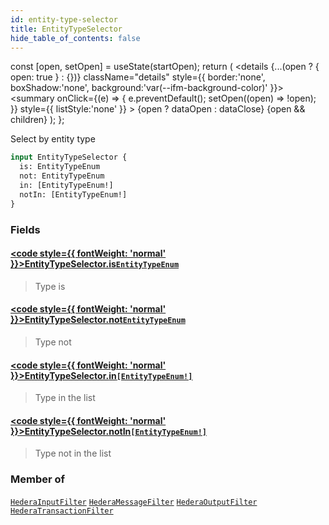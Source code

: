 ```yaml
---
id: entity-type-selector
title: EntityTypeSelector
hide_table_of_contents: false
---
```







  const [open, setOpen] = useState(startOpen);
  return (
    <details {...(open ? { open: true } : {})} className="details" style={{ border:'none', boxShadow:'none', background:'var(--ifm-background-color)' }}>
      <summary
        onClick={(e) => {
          e.preventDefault();
          setOpen((open) => !open);
        }}
        style={{ listStyle:'none' }}
      >
      {open ? dataOpen : dataClose}
      </summary>
      {open && children}
    </details>
  );
};








Select by entity type


```graphql
input EntityTypeSelector {
  is: EntityTypeEnum
  not: EntityTypeEnum
  in: [EntityTypeEnum!]
  notIn: [EntityTypeEnum!]
}
```




### Fields

#### [<code style={{ fontWeight: 'normal' }}>EntityTypeSelector.<b>is</b></code>](#)<Bullet />[`EntityTypeEnum`](/docs/graphql-reference/enums/entity-type-enum) <Badge class="badge badge--secondary" text="enum"/> 
> 
> 
> Type is
> 

#### [<code style={{ fontWeight: 'normal' }}>EntityTypeSelector.<b>not</b></code>](#)<Bullet />[`EntityTypeEnum`](/docs/graphql-reference/enums/entity-type-enum) <Badge class="badge badge--secondary" text="enum"/> 
> 
> 
> Type not
> 

#### [<code style={{ fontWeight: 'normal' }}>EntityTypeSelector.<b>in</b></code>](#)<Bullet />[`[EntityTypeEnum!]`](/docs/graphql-reference/enums/entity-type-enum) <Badge class="badge badge--secondary" text="list"/> <Badge class="badge badge--secondary" text="enum"/> 
> 
> 
> Type in the list
> 

#### [<code style={{ fontWeight: 'normal' }}>EntityTypeSelector.<b>notIn</b></code>](#)<Bullet />[`[EntityTypeEnum!]`](/docs/graphql-reference/enums/entity-type-enum) <Badge class="badge badge--secondary" text="list"/> <Badge class="badge badge--secondary" text="enum"/> 
> 
> 
> Type not in the list
> 



### Member of

[`HederaInputFilter`](/docs/graphql-reference/inputs/hedera-input-filter)  <Badge class="secondary" text="input"/><Bullet />[`HederaMessageFilter`](/docs/graphql-reference/inputs/hedera-message-filter)  <Badge class="secondary" text="input"/><Bullet />[`HederaOutputFilter`](/docs/graphql-reference/inputs/hedera-output-filter)  <Badge class="secondary" text="input"/><Bullet />[`HederaTransactionFilter`](/docs/graphql-reference/inputs/hedera-transaction-filter)  <Badge class="secondary" text="input"/>

